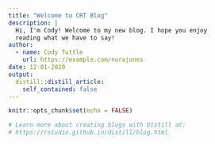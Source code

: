 ```yaml
---
title: "Welcome to CRT Blog"
description: |
  Hi, I'm Cody! Welcome to my new blog. I hope you enjoy 
  reading what we have to say!
author:
  - name: Cody Tuttle 
    url: https://example.com/norajones
date: 12-01-2020
output:
  distill::distill_article:
    self_contained: false
---
```


```r
knitr::opts_chunk$set(echo = FALSE)

# Learn more about creating blogs with Distill at:
# https://rstudio.github.io/distill/blog.html

```



